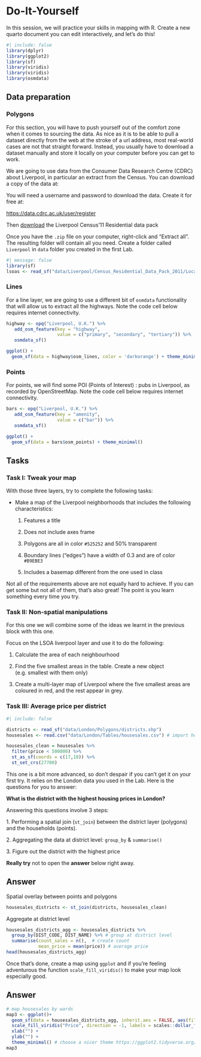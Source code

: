 # Do-It-Yourself {#sec-spatial-data-DIY .unnumbered}

In this session, we will practice your skills in mapping with R. Create a new quarto document you can edit interactively, and let's do this!

```r
#| include: false
library(dplyr)
library(ggplot2)
library(sf)
library(viridis)
library(viridis)
library(osmdata)

```

## Data preparation

### Polygons

For this section, you will have to push yourself out of the comfort zone when it comes to sourcing the data. As nice as it is to be able to pull a dataset directly from the web at the stroke of a url address, most real-world cases are not that straight forward. Instead, you usually have to download a dataset manually and store it locally on your computer before you can get to work.

We are going to use data from the Consumer Data Research Centre (CDRC) about Liverpool, in particular an extract from the Census. You can download a copy of the data at:

::: callout-important
You will need a username and password to download the data. Create it for free at:

<https://data.cdrc.ac.uk/user/register>

Then [download](https://data.cdrc.ac.uk/system/files/Census_Residential_Data_Pack_2011/Census_Residential_Data_Pack_2011_E08000012.zip) the Liverpool Census'11 Residential data pack
:::

Once you have the `.zip` file on your computer, right-click and "Extract all". The resulting folder will contain all you need. Create a folder called `Liverpool` in `data` folder you created in the first Lab.

```r
#| message: false
library(sf)
lsoas <- read_sf("data/Liverpool/Census_Residential_Data_Pack_2011/Local_Authority_Districts/E08000012/shapefiles/E08000012.shp")
```

### Lines

For a line layer, we are going to use a different bit of `osmdata` functionality that will allow us to extract all the highways. Note the code cell below requires internet connectivity.

```r

highway <- opq("Liverpool, U.K.") %>%
   add_osm_feature(key = "highway", 
                   value = c("primary", "secondary", "tertiary")) %>%
   osmdata_sf()

ggplot() + 
  geom_sf(data = highway$osm_lines, color = 'darkorange') + theme_minimal() 
```

### Points

For points, we will find some POI (Points of Interest) : pubs in Liverpool, as recorded by OpenStreetMap. Note the code cell below requires internet connectivity.

```r

bars <- opq("Liverpool, U.K.") %>%
   add_osm_feature(key = "amenity", 
                   value = c("bar")) %>%
   osmdata_sf()

ggplot() + 
  geom_sf(data = bars$osm_points) + theme_minimal() 
```

## Tasks

### Task I: Tweak your map

With those three layers, try to complete the following tasks:

-   Make a map of the Liverpool neighborhoods that includes the following characteristics:

    1.  Features a title

    2.  Does not include axes frame

    3.  Polygons are all in color `#525252` and 50% transparent

    4.  Boundary lines ("edges") have a width of 0.3 and are of color `#B9EBE3`

    5.  Includes a basemap different from the one used in class

::: callout-note
Not all of the requirements above are not equally hard to achieve. If you can get some but not all of them, that's also great! The point is you learn something every time you try.
:::

### Task II: Non-spatial manipulations

For this one we will combine some of the ideas we learnt in the previous block with this one.

Focus on the LSOA liverpool layer and use it to do the following:

1.  Calculate the area of each neighbourhood

2.  Find the five smallest areas in the table. Create a new object (e.g. smallest with them only)

3.  Create a multi-layer map of Liverpool where the five smallest areas are coloured in red, and the rest appear in grey.

### Task III: Average price per district

```r
#| include: false

districts <- read_sf("data/London/Polygons/districts.shp")
housesales <- read.csv("data/London/Tables/housesales.csv") # import housesales data from csv

housesales_clean = housesales %>%
  filter(price < 500000) %>% 
  st_as_sf(coords = c(17,18)) %>% 
  st_set_crs(27700) 
```

This one is a bit more advanced, so don't despair if you can't get it on your first try. It relies on the London data you used in the Lab. Here is the questions for you to answer:

**What is the district with the highest housing prices in London?**

Answering this questions involve 3 steps:

1\. Performing a spatial join (`st_join`) between the district layer (polygons) and the households (points).

2\. Aggregating the data at district level: `group_by` & `summarise()`

3\. Figure out the district with the highest price

**Really try** not to open the **answer** below right away.

::: {.callout-tip collapse="true"}
## Answer

Spatial overlay between points and polygons

```r
housesales_districts <- st_join(districts, housesales_clean)
```

Aggregate at district level

```r
housesales_districts_agg <- housesales_districts %>% 
  group_by(DIST_CODE, DIST_NAME) %>% # group at district level
  summarise(count_sales = n(),  # create count
            mean_price = mean(price)) # average price
head(housesales_districts_agg)
```
:::

Once that's done, create a map using `ggplot` and if you're feeling adventurous the function `scale_fill_viridis()` to make your map look especially good.

::: {.callout-tip collapse="true"}
## Answer

```r
# map housesales by wards
map3 <- ggplot()+
  geom_sf(data = housesales_districts_agg, inherit.aes = FALSE, aes(fill = mean_price)) + # add the district level housing price 
  scale_fill_viridis("Price", direction = -1, labels = scales::dollar_format(prefix = "£"), option = "magma" )+ # change the legend scale to £ and the colour to magma
  xlab("") +
  ylab("") +
  theme_minimal() # choose a nicer theme https://ggplot2.tidyverse.org/reference/ggtheme.html
map3
```
:::
